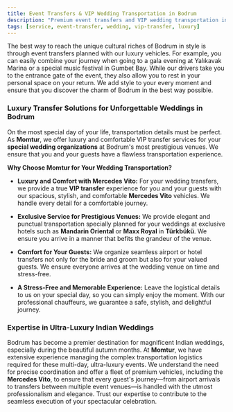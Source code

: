```yaml
---
title: Event Transfers & VIP Wedding Transportation in Bodrum
description: "Premium event transfers and VIP wedding transportation in Bodrum with Momtur Travel. Arrive in style and comfort for your special occasions."
tags: [service, event-transfer, wedding, vip-transfer, luxury]
---
```


The best way to reach the unique cultural riches of Bodrum in style is through event transfers planned with our luxury vehicles. For example, you can easily combine your journey when going to a gala evening at Yalıkavak Marina or a special music festival in Gumbet Bay. While our drivers take you to the entrance gate of the event, they also allow you to rest in your personal space on your return. We add style to your every moment and ensure that you discover the charm of Bodrum in the best way possible.

### Luxury Transfer Solutions for Unforgettable Weddings in Bodrum

On the most special day of your life, transportation details must be perfect. As **Momtur**, we offer luxury and comfortable VIP transfer services for your **special wedding organizations** at Bodrum's most prestigious venues. We ensure that you and your guests have a flawless transportation experience.

**Why Choose Momtur for Your Wedding Transportation?**

*   **Luxury and Comfort with Mercedes Vito:** For your wedding transfers, we provide a true **VIP transfer** experience for you and your guests with our spacious, stylish, and comfortable **Mercedes Vito** vehicles. We handle every detail for a comfortable journey.

*   **Exclusive Service for Prestigious Venues:** We provide elegant and punctual transportation specially planned for your weddings at exclusive hotels such as **Mandarin Oriental** or **Maxx Royal** in **Türkbükü**. We ensure you arrive in a manner that befits the grandeur of the venue.

*   **Comfort for Your Guests:** We organize seamless airport or hotel transfers not only for the bride and groom but also for your valued guests. We ensure everyone arrives at the wedding venue on time and stress-free.

*   **A Stress-Free and Memorable Experience:** Leave the logistical details to us on your special day, so you can simply enjoy the moment. With our professional chauffeurs, we guarantee a safe, stylish, and delightful journey.

### Expertise in Ultra-Luxury Indian Weddings

Bodrum has become a premier destination for magnificent Indian weddings, especially during the beautiful autumn months. At **Momtur**, we have extensive experience managing the complex transportation logistics required for these multi-day, ultra-luxury events. We understand the need for precise coordination and offer a fleet of premium vehicles, including the **Mercedes Vito**, to ensure that every guest's journey—from airport arrivals to transfers between multiple event venues—is handled with the utmost professionalism and elegance. Trust our expertise to contribute to the seamless execution of your spectacular celebration.
